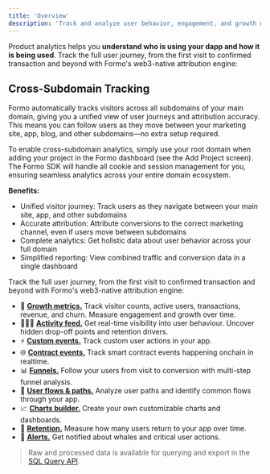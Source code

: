 ```yaml
---
title: 'Overview'
description: 'Track and analyze user behavior, engagement, and growth metrics for your dapp with web3-native analytics.'
---
```


Product analytics helps you **understand who is using your dapp and how it is being used**. 
Track the full user journey, from the first visit to confirmed transaction and beyond with Formo's web3-native attribution engine:

## Cross-Subdomain Tracking

Formo automatically tracks visitors across all subdomains of your main domain, giving you a unified view of user journeys and attribution accuracy. This means you can follow users as they move between your marketing site, app, blog, and other subdomains—no extra setup required.

To enable cross-subdomain analytics, simply use your root domain when adding your project in the Formo dashboard (see the Add Project screen). The Formo SDK will handle all cookie and session management for you, ensuring seamless analytics across your entire domain ecosystem.

**Benefits:**
- Unified visitor journey: Track users as they navigate between your main site, app, and other subdomains
- Accurate attribution: Attribute conversions to the correct marketing channel, even if users move between subdomains
- Complete analytics: Get holistic data about user behavior across your full domain
- Simplified reporting: View combined traffic and conversion data in a single dashboard

Track the full user journey, from the first visit to confirmed transaction and beyond with Formo's web3-native attribution engine:

- 🎯 <a href="/features/product-analytics/growth-metrics">**Growth metrics.**</a> Track visitor counts, active users, transactions, revenue, and churn. Measure engagement and growth over time.
- 🏃‍♀️‍➡️ <a href="/features/product-analytics/activity">**Activity feed.**</a> Get real-time visibility into user behaviour. Uncover hidden drop-off points and retention drivers. 
- ⚡️ <a href="/features/product-analytics/custom-events">**Custom events.**</a> Track custom user actions in your app. 
- 🌐 <a href="/features/product-analytics/contract-events">**Contract events.**</a> Track smart contract events happening onchain in realtime. 
- 📊 <a href="/features/product-analytics/funnels">**Funnels.**</a> Follow your users from visit to conversion with multi-step funnel analysis.
- 🧭 <a href="/features/product-analytics/flows">**User flows & paths.**</a> Analyze user paths and identify common flows through your app.
- 📈 <a href="/features/product-analytics/charts">**Charts builder.**</a> Create your own customizable charts and dashboards.
- 📅 <a href="/features/product-analytics/retention">**Retention.**</a> Measure how many users return to your app over time.
- 🔔 <a href="/features/product-analytics/alerts">**Alerts.**</a> Get notified about whales and critical user actions.

> Raw and processed data is available for querying and export in the [SQL Query API](/api-reference/overview#sql-query-api).